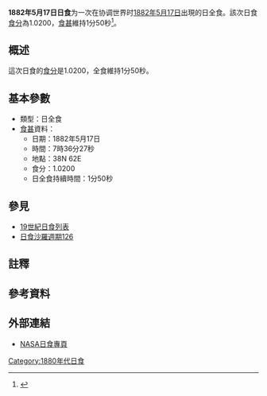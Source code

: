 {{Infobox Solar eclipse
| Year        = 1882
| Month       = 5
| Day         = 17
| Type        = 日全食
| Image       = SE1882May17T.png
| Image size  = 200px
| Image intro = 1882年5月17日日全食路徑圖
  <!--   日食資料   -->
| Gamma       = 0.3269
| Mag         = 1.0200
| Saros       = [[日食沙羅週期126|126]]
| Saros total = 
| Saros seq   = 
  <!--     食甚     -->
| Duration    = 1分50秒
| Location    = 
| Coords      = 
| Width       = 72公里
  <!--   開始時間   -->
| Partial     = 
| Start type  = 
| Centre      = 
| Greatest    = 07:36:27
  <!--     倒數     -->
| hour        = 07
| minute      = 36
| second      = 27
| Duration_s  = 
}}
'''1882年5月17日日食'''为一次在协调世界时[[1882年|1882年]][[5月17日|5月17日]]出現的日全食。該次日食[[食分|食分]]為1.0200，[[食甚|食甚]]維持1分50秒<ref name="nasa_catalog_list">{{cite web |url=http://eclipse.gsfc.nasa.gov/SEcat5/SE1801-1900.html |title=Catalog of Solar Eclipses: 1801 to 1900 |language=en |publisher=[[NASA|NASA]] |accessdate=2009-07-26 |archiveurl=https://web.archive.org/web/20150112204733/http://eclipse.gsfc.nasa.gov/SEcat5/SE1801-1900.html |archivedate=2015-01-12 |deadurl=no }}</ref>。

== 概述 ==
這次日食的[[食分|食分]]是1.0200，全食維持1分50秒。

== 基本參數 ==
{{NoteUTC}}
* 類型：日全食
*[[食甚|食甚]]資料：
** 日期：1882年5月17日
** 時間：7時36分27秒 
** 地點：38N 62E
** 食分：1.0200
** 日全食持續時間：1分50秒

== 參見 ==
{{日食主題}}
* [[19世紀日食列表|19世紀日食列表]]
* [[日食沙羅週期126|日食沙羅週期126]]

== 註釋 ==
{{NoteFoot}}

== 參考資料 ==
{{reflist}}

== 外部連結 ==
* [http://eclipse.gsfc.nasa.gov/solar.html NASA日食專頁]{{Wayback|url=http://eclipse.gsfc.nasa.gov/solar.html |date=20190108200537 }}{{en icon}}

{{日食}}

[[Category:1880年代日食|Category:1880年代日食]]


{{Eclipse-stub}}